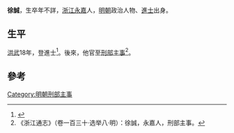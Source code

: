 {{Otheruses|other=名为徐诚的其他人物|徐诚}}

{{Substub|time=2022-06-17T03:13:55+00:00}}
'''徐誠'''，生卒年不詳，[[浙江|浙江]][[永嘉|永嘉]]人，[[明朝|明朝]]政治人物、[[進士|進士]]出身。

== 生平 ==
[[洪武|洪武]]18年，登進士<ref>{{cite book|editor=方坚铭|title=钱江学术文丛 “永嘉场”地域文化研究 以明代永嘉场为考察中心|date=2012年3月|isbn=978-7-308-09690-4|pages=174|accessdate=2017-01-24}}</ref>。後來，他官至[[刑部主事|刑部主事]]<ref>《浙江通志》（卷一百三十·选举八·明）：徐誠，永嘉人，刑部主事。</ref>。

==參考==
{{reflist}}

{{洪武十八年乙丑科殿試金榜}}

{{Authority control}}

{{DEFAULTSORT:}}
[[Category:明朝刑部主事|Category:明朝刑部主事]]


{{明朝人物小作品}}